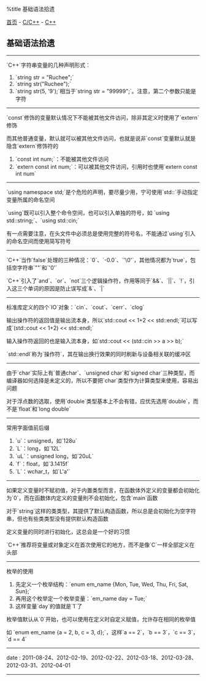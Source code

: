 %title 基础语法拾遗

[[../../../index|首页]] - [[../index|C/C++]] - [[index|C++]]
==基础语法拾遗==
----
`C++`字符串变量的几种声明形式：

# `string str = "Ruchee";`
# `string str("Ruchee");`
# `string str(5, '9');`相当于`string str = "99999";`。注意，第二个参数只能是字符
----
`const`修饰的变量默认情况下不能被其他文件访问，除非其定义时使用了`extern`修饰

而其他普通变量，默认就可以被其他文件访问，也就是说非`const`变量默认就是隐含`extern`修饰符的

# `const int num;`：不能被其他文件访问
# `extern const int num;`：可以被其他文件访问，引用时也使用`extern const int num`
----
`using namespace std;`是个危险的声明，要尽量少用，宁可使用`std::`手动指定变量所属的命名空间

`using`既可以引入整个命令空间，也可以引入单独的符号，如 `using std::string;`、`using std::cin;`

有一点需要注意，在头文件中必须总是使用完整的符号名，不能通过`using`引入的命名空间而使用简写符号
----
`C++`当作`false`处理的三种情况：`0`、`-0.0`、`'\0'`，其他情况都为`true`，包括空字符串`""`和`'0'`

`C++`引入了`and`、`or`、`not`三个逻辑操作符，作用等同于`&&`、`||`、`!`，引入这三个单词的原因是防止误写成`&`、`|`
----
标准库定义的四个`IO`对象：`cin`、`cout`、`cerr`、`clog`

输出操作符的返回值是输出流本身，所以`std::cout << 1+2 << std::endl;`可以写成`(std::cout << 1+2) << std::endl;`

输入操作符返回的也是输入流本身，如`std::cout << (std::cin >> a >> b);`

`std::endl`称为`操作符`，其在输出换行效果的同时刷新与设备相关联的缓冲区
----
由于`char`实际上有`普通char`、`unsigned char`和`signed char`三种类型，而编译器如何选择是未定义的，所以不要把`char`类型作为计算类型来使用，容易出问题

对于浮点数的选取，使用`double`类型基本上不会有错，应优先选用`double`，而不是`float`和`long double`
----
常用字面值前后缀
# `u`：unsigned，如`128u`
# `L`：long，如`12L`
# `uL`：unsigned long，如`20uL`
# `f`：float，如`3.1415f`
# `L`：wchar_t，如`L'a'`
----
如果定义变量时不赋初值，对于内置类型而言，在函数体外定义的变量都会初始化为`0`，而在函数体内定义的变量則不会初始化，包含`main`函数

对于`string`这样的类类型，其提供了默认构造函数，所以总是会初始化为空字符串，但也有些类类型没有提供默认构造函数

定义变量的同时进行初始化，这总会是一个好的习惯

`C++`推荐将变量或对象定义在首次使用它的地方，而不是像`C`一样全部定义在头部
----
枚举的使用
# 先定义一个枚举结构：`enum em_name {Mon, Tue, Wed, Thu, Fri, Sat, Sun};`
# 再用这个枚举定一个枚举变量：`em_name day = Tue;`
# 这样变量`day`的值就是`1`了

枚举值默认从`0`开始，也可以使用在定义时自定义赋值，允许存在相同的枚举值

如 `enum em_name {a = 2, b, c = 3, d};`，这样`a == 2`，`b == 3`，`c == 3`，`d == 4`
----
<red>date</red> : 2011-08-24、2012-02-19、2012-02-22、2012-03-18、2012-03-28、2012-03-31、2012-04-01
----
